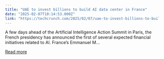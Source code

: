 ```yaml
---
title: "UAE to invest billions to build AI data center in France"
date: "2025-02-07T10:14:53.000Z"
link: "https://techcrunch.com/2025/02/07/uae-to-invest-billions-to-build-ai-data-center-in-france/"
---
```


A few days ahead of the Artificial Intelligence Action Summit in Paris, the French presidency has announced the first of several expected financial initiatives related to AI. France&#8217;s Emmanuel M...

[Read more](https://techcrunch.com/2025/02/07/uae-to-invest-billions-to-build-ai-data-center-in-france/)
